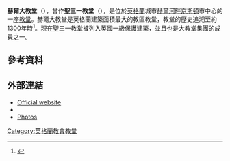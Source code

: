 {{Infobox church
|name         = 赫爾大教堂
|image        = 006-SFEC-HULL-20070329-HOLYTRINITY.JPG
|caption      = 赫爾大教堂
|dedication   = 
|denomination = [[英格蘭教會|英國聖公會]]
|previous denomination  = [[羅馬天主教|羅馬天主教]]
|churchmanship    = {{Link-en|低教會派|Low church}}
|diocese      = [[聖公會約克教區|聖公會約克教區]]
|province     = [[約克教省|約克教省]]
|country      = 英國
|vicar        = 
|curate       = 
|organistdom  = Mr Mark Keith
|organist     = 
|warden       = 
|warden1      = 
|website      = [http://www.holy-trinity.org.uk/ www.holy-trinity.org.uk]
}}
'''赫爾大教堂'''（{{lang-en|Hull Minster}}），曾作'''聖三一教堂'''（{{lang|en|Holy Trinity Church}}），是位於[[英格蘭|英格蘭]]城市[[赫爾河畔京斯頓|赫爾河畔京斯頓]]市中心的一座[[教堂|教堂]]。赫爾大教堂是英格蘭建築面積最大的教區教堂，教堂的歷史追溯至約1300年時<ref>{{cite web
|url         = http://www.holy-trinity.org.uk/
|title         = Holy Trinity Church, Hull
|accessdate         = 12 June 2007
|publisher         = Holy Trinity Church
|archive-date         = 2007-12-14
|archive-url         = https://web.archive.org/web/20071214044009/http://www.holy-trinity.org.uk/
|dead-url         = no
}}</ref>。現在聖三一教堂被列入英國一級保護建築，並且也是大教堂集團的成員之一。

==參考資料==
<references/>

==外部連結==
{{Commons category|Holy Trinity church, Hull|Holy Trinity Church}}
*[http://www.holytrinityhull.com Official website] {{Wayback|url=http://www.holytrinityhull.com/ |date=20170424113110 }}
*{{IoE|387644}}
* [http://www.gotik-romanik.de/HullThumbnails/Thumbnails.html Photos] {{Wayback|url=http://www.gotik-romanik.de/HullThumbnails/Thumbnails.html |date=20190921010819 }}
{{coord|53|44|29|N|0|20|00|W|region:GB_type:landmark|display=title}}

[[Category:英格蘭教會教堂|Category:英格蘭教會教堂]]